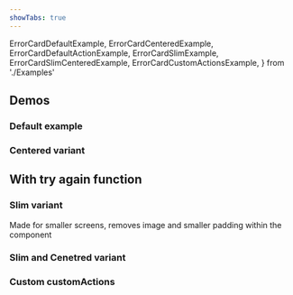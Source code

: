 ```yaml
---
showTabs: true
---
```


  ErrorCardDefaultExample,
  ErrorCardCenteredExample,
  ErrorCardDefaultActionExample,
  ErrorCardSlimExample,
  ErrorCardSlimCenteredExample,
  ErrorCardCustomActionsExample,
} from './Examples'

## Demos

<ChangeLocale
  label="Locale used in the demos:"
  label_direction="vertical"
/>

### Default example

<ErrorCardDefaultExample />

### Centered variant

<ErrorCardCenteredExample />

## With try again function

<ErrorCardDefaultActionExample />

### Slim variant

Made for smaller screens, removes image and smaller padding within the component

<ErrorCardSlimExample />

### Slim and Cenetred variant

<ErrorCardSlimCenteredExample />

### Custom customActions

<ErrorCardCustomActionsExample />
